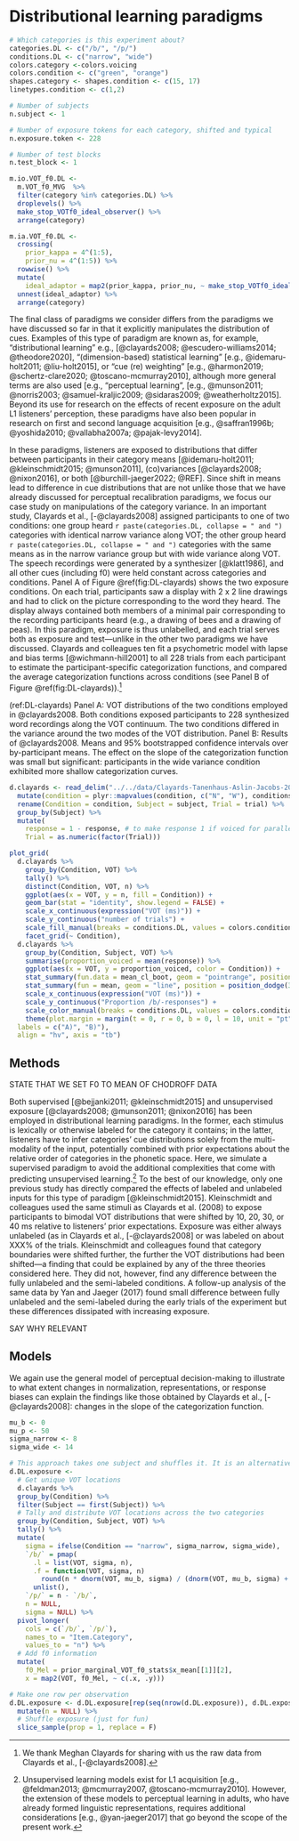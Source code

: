 
# Distributional learning paradigms

```r
# Which categories is this experiment about?
categories.DL <- c("/b/", "/p/")
conditions.DL <- c("narrow", "wide")
colors.category <-colors.voicing 
colors.condition <- c("green", "orange")
shapes.category <- shapes.condition <- c(15, 17)
linetypes.condition <- c(1,2)

# Number of subjects
n.subject <- 1

# Number of exposure tokens for each category, shifted and typical
n.exposure.token <- 228 

# Number of test blocks
n.test_block <- 1

m.io.VOT_f0.DL <-
  m.VOT_f0_MVG  %>%
  filter(category %in% categories.DL) %>%
  droplevels() %>%
  make_stop_VOTf0_ideal_observer() %>%
  arrange(category)

m.ia.VOT_f0.DL <- 
  crossing(
    prior_kappa = 4^(1:5),
    prior_nu = 4^(1:5)) %>%
  rowwise() %>%
  mutate(
    ideal_adaptor = map2(prior_kappa, prior_nu, ~ make_stop_VOTf0_ideal_adaptor(m = m.io.VOT_f0.PR, kappa = .x, nu = .y))) %>%
  unnest(ideal_adaptor) %>%
  arrange(category)
```

The final class of paradigms we consider differs from the paradigms we have discussed so far in that it explicitly manipulates the distribution of cues. Examples of this type of paradigm are known as, for example, "distributional learning" e.g., [@clayards2008; @escudero-williams2014; @theodore2020], "(dimension-based) statistical learning" [e.g., @idemaru-holt2011; @liu-holt2015], or "cue (re) weighting" [e.g., @harmon2019; @schertz-clare2020; @toscano-mcmurray2010], although more general terms are also used [e.g., "perceptual learning", [e.g., @munson2011; @norris2003; @samuel-kraljic2009; @sidaras2009; @weatherholtz2015]. Beyond its use for research on the effects of recent exposure on the adult L1 listeners' perception, these paradigms have also been popular in research on first and second language acquisition [e.g., @saffran1996b; @yoshida2010; @vallabha2007a; @pajak-levy2014]. 

In these paradigms, listeners are exposed to distributions that differ between participants in their category means [@idemaru-holt2011; @kleinschmidt2015; @munson2011], (co)variances [@clayards2008; @nixon2016], or both [@burchill-jaeger2022; @REF]. Since shift in means lead to difference in cue distributions that are not unlike those that we have already discussed for perceptual recalibration paradigms, we focus our case study on manipulations of the category variance. In an important study, Clayards et al., [-@clayards2008] assigned participants to one of two conditions: one group heard `r paste(categories.DL, collapse = " and ")` categories with identical narrow variance along VOT; the other group heard `r paste(categories.DL, collapse = " and ")` categories with the same means as in the narrow variance group but with wide variance along VOT. The speech recordings were generated by a synthesizer [@klatt1986], and all other cues (including f0) were held constant across categories and conditions. Panel A of Figure \@ref(fig:DL-clayards) shows the two exposure conditions. On each trial, participants saw a display with 2 x 2 line drawings and had to click on the picture corresponding to the word they heard. The display always contained both members of a minimal pair corresponding to the recording participants heard (e.g., a drawing of bees and a drawing of peas). In this paradigm, exposure is thus unlabelled, and each trial serves both as exposure and test---unlike in the other two paradigms we have discussed. Clayards and colleagues ten fit a psychometric model with lapse and bias terms [@wichmann-hill2001] to all 228 trials from each participant to estimate the participant-specific categorization functions, and compared the average categorization functions across conditions (see Panel B of Figure \@ref(fig:DL-clayards)).^[We thank Meghan Clayards for sharing with us the raw data from Clayards et al., [-@clayards2008].]

(ref:DL-clayards) Panel A: VOT distributions of the two conditions employed in @clayards2008. Both conditions exposed participants to 228 synthesized word recordings along the VOT continuum. The two conditions differed in the variance around the two modes of the VOT distribution. Panel B: Results of @clayards2008. Means and 95% bootstrapped confidence intervals over by-participant means. The effect on the slope of the categorization function was small but significant: participants in the wide variance condition exhibited more shallow categorization curves.

```r
d.clayards <- read_delim("../../data/Clayards-Tanenhaus-Aslin-Jacobs-2008/cognition_trialbytrial_resp.txt", delim = "\t") %>%
  mutate(condition = plyr::mapvalues(condition, c("N", "W"), conditions.DL)) %>%
  rename(Condition = condition, Subject = subject, Trial = trial) %>%
  group_by(Subject) %>%
  mutate(
    response = 1 - response, # to make response 1 if voiced for parallelism to rest of document
    Trial = as.numeric(factor(Trial)))

plot_grid(
  d.clayards %>%
    group_by(Condition, VOT) %>%
    tally() %>%
    distinct(Condition, VOT, n) %>%
    ggplot(aes(x = VOT, y = n, fill = Condition)) +
    geom_bar(stat = "identity", show.legend = FALSE) +
    scale_x_continuous(expression("VOT (ms)")) +
    scale_y_continuous("number of trials") +
    scale_fill_manual(breaks = conditions.DL, values = colors.condition) +
    facet_grid(~ Condition),
  d.clayards %>%
    group_by(Condition, Subject, VOT) %>%
    summarise(proportion_voiced = mean(response)) %>%
    ggplot(aes(x = VOT, y = proportion_voiced, color = Condition)) +
    stat_summary(fun.data = mean_cl_boot, geom = "pointrange", position = position_dodge(3)) +
    stat_summary(fun = mean, geom = "line", position = position_dodge(3)) +
    scale_x_continuous(expression("VOT (ms)")) +
    scale_y_continuous("Proportion /b/-responses") +
    scale_color_manual(breaks = conditions.DL, values = colors.condition) +
    theme(plot.margin = margin(t = 0, r = 0, b = 0, l = 10, unit = "pt"), legend.position = "top"),
  labels = c("A)", "B)"),
  align = "hv", axis = "tb")
```

## Methods

STATE THAT WE SET F0 TO MEAN OF CHODROFF DATA

Both supervised [@bejjanki2011; @kleinschmidt2015] and unsupervised exposure [@clayards2008; @munson2011; @nixon2016] has been employed in distributional learning paradigms. In the former, each stimulus is lexically or otherwise labeled for the category it contains; in the latter, listeners have to infer categories' cue distributions solely from the multi-modality of the input, potentially combined with prior expectations about the relative order of categories in the phonetic space. Here, we simulate a supervised paradigm to avoid the additional complexities that come with predicting unsupervised learning.^[Unsupervised learning models exist for L1 acquisition [e.g., @feldman2013; @mcmurray2007, @toscano-mcmurray2010]. However, the extension of these models to perceptual learning in adults, who have already formed linguistic representations, requires additional considerations [e.g., @yan-jaeger2017] that go beyond the scope of the present work.] To the best of our knowledge, only one previous study has directly compared the effects of labeled and unlabeled inputs for this type of paradigm [@kleinschmidt2015]. Kleinschmidt and colleagues used the same stimuli as Clayards et al. (2008) to expose participants to bimodal VOT distributions that were shifted by 10, 20, 30, or 40 ms relative to listeners' prior expectations. Exposure was either always unlabeled (as in Clayards et al., [-@clayards2008] or was labeled on about XXX% of the trials. Kleinschmidt and colleagues found that category boundaries were shifted further, the further the VOT distributions had been shifted---a finding that could be explained by any of the three theories considered here. They did not, however, find any difference between the fully unlabeled and the semi-labeled conditions. A follow-up analysis of the same data by Yan and Jaeger (2017) found small difference between fully unlabeled and the semi-labeled during the early trials of the experiment but these differences dissipated with increasing exposure. 

SAY WHY RELEVANT

## Models

We again use the general model of perceptual decision-making to illustrate to what extent changes in normalization, representations, or response biases can explain the findings like those obtained by Clayards et al., [-@clayards2008]: changes in the slope of the categorization function.

```r
mu_b <- 0
mu_p <- 50
sigma_narrow <- 8
sigma_wide <- 14

# This approach takes one subject and shuffles it. It is an alternative to the 'average' subject used above
d.DL.exposure <- 
  # Get unique VOT locations
  d.clayards %>%
  group_by(Condition) %>%
  filter(Subject == first(Subject)) %>%
  # Tally and distribute VOT locations across the two categories
  group_by(Condition, Subject, VOT) %>%
  tally() %>%
  mutate(
    sigma = ifelse(Condition == "narrow", sigma_narrow, sigma_wide),
    `/b/` = pmap(
      .l = list(VOT, sigma, n),
      .f = function(VOT, sigma, n) 
        round(n * dnorm(VOT, mu_b, sigma) / (dnorm(VOT, mu_b, sigma) + dnorm(VOT, mu_p, sigma)))) %>%
      unlist(),
    `/p/` = n - `/b/`,
    n = NULL,
    sigma = NULL) %>%
  pivot_longer(
    cols = c(`/b/`, `/p/`),
    names_to = "Item.Category",
    values_to = "n") %>%
  # Add f0 information
  mutate(
    f0_Mel = prior_marginal_VOT_f0_stats$x_mean[[1]][2],
    x = map2(VOT, f0_Mel, ~ c(.x, .y)))

# Make one row per observation
d.DL.exposure <- d.DL.exposure[rep(seq(nrow(d.DL.exposure)), d.DL.exposure$n), ] %>%
  mutate(n = NULL) %>%
  # Shuffle exposure (just for fun)
  slice_sample(prop = 1, replace = F)
```


<!-- ### Changes in representations -->

<!-- ```{r study-DL-models-changes-in-representations} -->
<!-- # Check whether results exist since this takes a bit longer to run -->
<!-- if (file.exists(get_path("../model/posterior-categorizations-clayards.rds"))) { -->
<!--   d.DL <- readRDS(get_path("../model/posterior-categorizations-clayards.rds")) -->
<!-- } else { -->
<!--   # Add posterior and organize it by incremental update (observation.n) -->
<!--   d.DL <- -->
<!--     d.DL.exposure %>% -->
<!--     add_prior_and_get_posterior_beliefs_based_on_exposure(prior = m.ia.VOT_f0.DL, keep.update_history = T) %>% -->
<!--     # Get rid of prior (since it's the posterior of observation.n == 0) and re-group posterior by observation.n -->
<!--     select(-c(data, prior)) %>% -->
<!--     unnest(posterior) %>% -->
<!--     group_by(Condition, Subject, prior_kappa, prior_nu, observation.n) %>% -->
<!--     nest(posterior = c(category, m, S, kappa, nu, prior, Sigma_noise, lapse_rate, lapse_bias)) -->

<!--   d.DL %<>% -->
<!--     crossing(x = d.DL.exposure %>% pull(x) %>% unique()) %>% -->
<!--     nest(x = x) %>% -->
<!--     group_by(Condition, Subject, prior_kappa, prior_nu, observation.n) %>% -->
<!--     add_categorization() -->

<!--   saveRDS(d.DL, file = get_path("../models/posterior-categorizations-clayards.rds")) -->
<!-- } -->
<!-- ``` -->


<!-- BE CLEAR THAT THIS TYPE OF PATTERN CAN ONLY BE EXPLAINED THROUGH LEARNING IF IT'S CATEGORY EXPANSION. -->

<!-- Figure (fig:DL-result-changes-in-representations) shows the predicted categorization functions after `r paste(conditions.DL, collapse = " and ")` exposure, depending on the strength of the prior beliefs for the category means and variances. -->

<!-- (ref:DL-result-changes-in-representations) Predictions of a learning model that derives the results of Clayards et al. (2008) as changes in category representations. Predicted categorization responses are shown for the final of the 228 trials that participants saw, depending on the strength of the prior beliefs in categories means ($\kappa_0$) and covariances ($\nu_0$). Smaller $\kappa_0$ and $\nu_0$ indicate *faster* learning, weighting previous long-term experience less during the integration with the observations made during the exposure phase of the experiment. -->

<!-- ```{r study-DL-models-changes-in-representations-plots, fig.width=2*5, fig.height=2*5+.5, fig.cap="(ref:DL-result-changes-in-representations)"} -->
<!-- p.DL.results <- -->
<!--   d.DL %>% -->
<!--   mutate(VOT = map(x, ~ .x[1]) %>% unlist()) %>% -->
<!--   filter(category == categories.DL[1], observation.n == max(observation.n)) %>% -->
<!--   group_by(prior_kappa, prior_nu, Condition, VOT) %>% -->
<!--   summarise(response = mean(response)) %>% -->
<!--   ggplot(aes(x = VOT, y = response, color = Condition, linetype = Condition)) + -->
<!--   geom_line(aes(group = Condition), alpha = .75) + -->
<!--   scale_x_continuous(name = "Test token") + -->
<!--   scale_y_continuous(paste0('Proportion ', categories.DL[1], '-responses'), limits = c(0, 1)) + -->
<!--   scale_linetype_manual("Exposure condition", breaks = conditions.DL, values = linetypes.condition) + -->
<!--   scale_color_manual("Exposure condition", breaks = conditions.DL, values = colors.condition) + -->
<!--   facet_grid( -->
<!--     prior_nu ~ prior_kappa, -->
<!--     labeller = label_bquote( -->
<!--       cols = kappa[0] == ~.(prior_kappa), -->
<!--       rows = nu[0] == ~.(prior_nu))) + # as.table = T doesn't seem to work -->
<!--   theme(legend.position = "top") -->
<!-- p.DL.results -->
<!-- ``` -->

<!-- ```{r, fig.show='animate', warnings=FALSE} -->
<!-- library(gganimate) -->

<!-- observation.bins <- pmin(2^c(0:8), 228) -->
<!-- VOT_range <- c(0, 60) -->

<!-- p.DL.results <- -->
<!--   d.DL %>% -->
<!--   mutate(VOT = map(x, ~ .x[1]) %>% unlist()) %>% -->
<!--   filter( -->
<!--     category == categories.DL[1], -->
<!--     between(VOT, VOT_range[1], VOT_range[2]), -->
<!--     observation.n %in% observation.bins) %>% -->
<!--   ggplot(aes(x = VOT, y = response, color = Condition, linetype = Condition)) + -->
<!--   geom_smooth( -->
<!--     # plot smoother for responses in the trial bin *following* the corresponding posterior -->
<!--     data = d.clayards %>% -->
<!--       mutate(observation.n = cut(Trial, breaks = observation.bins, include.lowest = F, right = T, labels = observation.bins[1:(length(observation.bins)-1)])), -->
<!--     aes(y = response, fill = Condition), -->
<!--     method = "glm", method.args = list(family = binomial), -->
<!--     na.rm = T, color = NA, alpha = .3, fullrange = T) + -->
<!--   geom_line(aes(group = Condition), alpha = .75) + -->
<!--   scale_x_continuous(name = "Test token") + -->
<!--   scale_y_continuous(paste0('Proportion ', categories.DL[1], '-responses'), limits = c(0, 1)) + -->
<!--   scale_linetype_manual("Exposure condition", breaks = conditions.DL, values = linetypes.condition) + -->
<!--   scale_fill_manual("Exposure condition", breaks = conditions.DL, values = colors.condition) + -->
<!--   scale_color_manual("Exposure condition", breaks = conditions.DL, values = colors.condition) + -->
<!--   facet_grid( -->
<!--     prior_nu ~ prior_kappa, -->
<!--     labeller = label_bquote( -->
<!--       cols = kappa[0] == ~.(prior_kappa), -->
<!--       rows = nu[0] == ~.(prior_nu))) + # as.table = T doesn't seem to work -->
<!--   theme(legend.position = "top") + -->
<!--   coord_cartesian(xlim = VOT_range) + -->
<!--   ggtitle(label = 'Trial: {closest_state}') + -->
<!--   transition_states(states = observation.n) -->

<!-- p.DL.results -->
<!-- ``` -->
